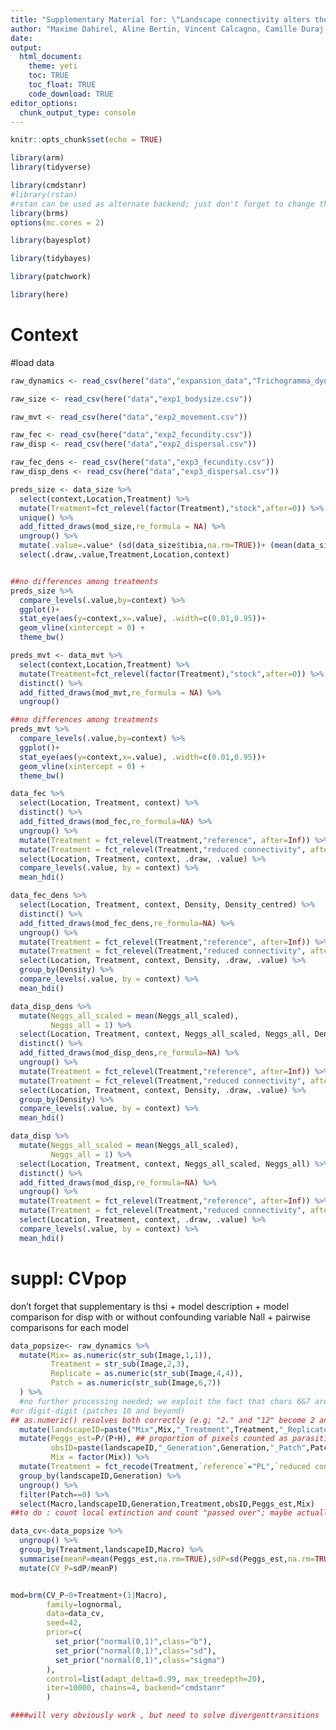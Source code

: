 ```yaml
---
title: "Supplementary Material for: \"Landscape connectivity alters the evolution of density-dependent dispersal during pushed range expansions\" "
author: "Maxime Dahirel, Aline Bertin, Vincent Calcagno, Camille Duraj, Simon Fellous, Géraldine Groussier, Ludovic Mailleret, Anaël Marchand, Elodie Vercken"
date:
output: 
  html_document:
    theme: yeti
    toc: TRUE
    toc_float: TRUE
    code_download: TRUE
editor_options: 
  chunk_output_type: console
---
```


```r
knitr::opts_chunk$set(echo = TRUE)
```

```r
library(arm)
library(tidyverse)

library(cmdstanr) 
#library(rstan) 
#rstan can be used as alternate backend; just don't forget to change the backend argument in each model
library(brms)
options(mc.cores = 2)

library(bayesplot)

library(tidybayes)

library(patchwork)

library(here)
```

# Context


#load data

```r

raw_dynamics <- read_csv(here("data","expansion_data","Trichogramma_dynamics.csv"))

raw_size <- read_csv(here("data","exp1_bodysize.csv"))

raw_mvt <- read_csv(here("data","exp2_movement.csv"))

raw_fec <- read_csv(here("data","exp2_fecundity.csv"))
raw_disp <- read_csv(here("data","exp2_dispersal.csv"))

raw_fec_dens <- read_csv(here("data","exp3_fecundity.csv"))
raw_disp_dens <- read_csv(here("data","exp3_dispersal.csv"))
```

```r

preds_size <- data_size %>% 
  select(context,Location,Treatment) %>% 
  mutate(Treatment=fct_relevel(factor(Treatment),"stock",after=0)) %>% 
  unique() %>% 
  add_fitted_draws(mod_size,re_formula = NA) %>% 
  ungroup() %>% 
  mutate(.value=.value* (sd(data_size$tibia,na.rm=TRUE))+ (mean(data_size$tibia,na.rm=TRUE))) %>% 
  select(.draw,.value,Treatment,Location,context)


##no differences among treatments
preds_size %>%  
  compare_levels(.value,by=context) %>% 
  ggplot()+
  stat_eye(aes(y=context,x=.value), .width=c(0.01,0.95))+
  geom_vline(xintercept = 0) +
  theme_bw()

preds_mvt <- data_mvt %>% 
  select(context,Location,Treatment) %>% 
  mutate(Treatment=fct_relevel(factor(Treatment),"stock",after=0)) %>% 
  distinct() %>% 
  add_fitted_draws(mod_mvt,re_formula = NA) %>% 
  ungroup()

##no differences among treatments
preds_mvt %>%  
  compare_levels(.value,by=context) %>% 
  ggplot()+
  stat_eye(aes(y=context,x=.value), .width=c(0.01,0.95))+
  geom_vline(xintercept = 0) +
  theme_bw()

data_fec %>% 
  select(Location, Treatment, context) %>% 
  distinct() %>% 
  add_fitted_draws(mod_fec,re_formula=NA) %>% 
  ungroup() %>% 
  mutate(Treatment = fct_relevel(Treatment,"reference", after=Inf)) %>% 
  mutate(Treatment = fct_relevel(Treatment,"reduced connectivity", after=Inf)) %>% 
  select(Location, Treatment, context, .draw, .value) %>% 
  compare_levels(.value, by = context) %>% 
  mean_hdi()

data_fec_dens %>%  
  select(Location, Treatment, context, Density, Density_centred) %>% 
  distinct() %>% 
  add_fitted_draws(mod_fec_dens,re_formula=NA) %>%
  ungroup() %>% 
  mutate(Treatment = fct_relevel(Treatment,"reference", after=Inf)) %>% 
  mutate(Treatment = fct_relevel(Treatment,"reduced connectivity", after=Inf)) %>% 
  select(Location, Treatment, context, Density, .draw, .value) %>% 
  group_by(Density) %>% 
  compare_levels(.value, by = context) %>% 
  mean_hdi()

data_disp_dens %>%  
  mutate(Neggs_all_scaled = mean(Neggs_all_scaled),
         Neggs_all = 1) %>% 
  select(Location, Treatment, context, Neggs_all_scaled, Neggs_all, Density, Density_centred) %>% 
  distinct() %>% 
  add_fitted_draws(mod_disp_dens,re_formula=NA) %>% 
  ungroup() %>% 
  mutate(Treatment = fct_relevel(Treatment,"reference", after=Inf)) %>% 
  mutate(Treatment = fct_relevel(Treatment,"reduced connectivity", after=Inf)) %>% 
  select(Location, Treatment, context, Density, .draw, .value) %>% 
  group_by(Density) %>% 
  compare_levels(.value, by = context) %>% 
  mean_hdi()

data_disp %>%  
  mutate(Neggs_all_scaled = mean(Neggs_all_scaled),
         Neggs_all = 1) %>% 
  select(Location, Treatment, context, Neggs_all_scaled, Neggs_all) %>% 
  distinct() %>% 
  add_fitted_draws(mod_disp,re_formula=NA) %>% 
  ungroup() %>% 
  mutate(Treatment = fct_relevel(Treatment,"reference", after=Inf)) %>% 
  mutate(Treatment = fct_relevel(Treatment,"reduced connectivity", after=Inf)) %>% 
  select(Location, Treatment, context, .draw, .value) %>% 
  compare_levels(.value, by = context) %>% 
  mean_hdi()
```

# suppl: CVpop
don't forget that supplementary is thsi + model description + model comparison for disp with or without confounding variable Nall + pairwise comparisons for each model

```r
data_popsize<- raw_dynamics %>% 
  mutate(Mix= as.numeric(str_sub(Image,1,1)),
         Treatment = str_sub(Image,2,3),
         Replicate = as.numeric(str_sub(Image,4,4)),
         Patch = as.numeric(str_sub(Image,6,7))
  ) %>% 
  #no further processing needed; we exploit the fact that chars 6&7 are either digit dot (patchs 0 to 9)
#or digit-digit (patches 10 and beyond)
## as.numeric() resolves both correctly (e.g; "2." and "12" become 2 and 12)
  mutate(landscapeID=paste("Mix",Mix,"_Treatment",Treatment,"_Replicate",Replicate,sep="")) %>% #a unique replicate ID
  mutate(Peggs_est=P/(P+H), ## proportion of pixels counted as parasitised (estimated)
         obsID=paste(landscapeID,"_Generation",Generation,"_Patch",Patch,sep=""), # a unique ID for each replicate x patch x generation combination
         Mix = factor(Mix)) %>% 
  mutate(Treatment = fct_recode(Treatment,`reference`="PL",`reduced connectedness`="PS")) %>% 
  group_by(landscapeID,Generation) %>% 
  ungroup() %>% 
  filter(Patch==0) %>% 
  select(Macro,landscapeID,Generation,Treatment,obsID,Peggs_est,Mix)
##to do : count local extinction and count "passed over"; maybe actually include them if too big ????
```


```r

data_cv<-data_popsize %>%
  ungroup() %>%
  group_by(Treatment,landscapeID,Macro) %>% 
  summarise(meanP=mean(Peggs_est,na.rm=TRUE),sdP=sd(Peggs_est,na.rm=TRUE)) %>% 
  mutate(CV_P=sdP/meanP)


mod=brm(CV_P~0+Treatment+(1|Macro),
        family=lognormal,
        data=data_cv,
        seed=42,
        prior=c(
          set_prior("normal(0,1)",class="b"),
          set_prior("normal(0,1)",class="sd"),
          set_prior("normal(0,1)",class="sigma")
        ), 
        control=list(adapt_delta=0.99, max_treedepth=20),
        iter=10000, chains=4, backend="cmdstanr"
        )

####will very obviously work , but need to solve divergenttransitions
```

